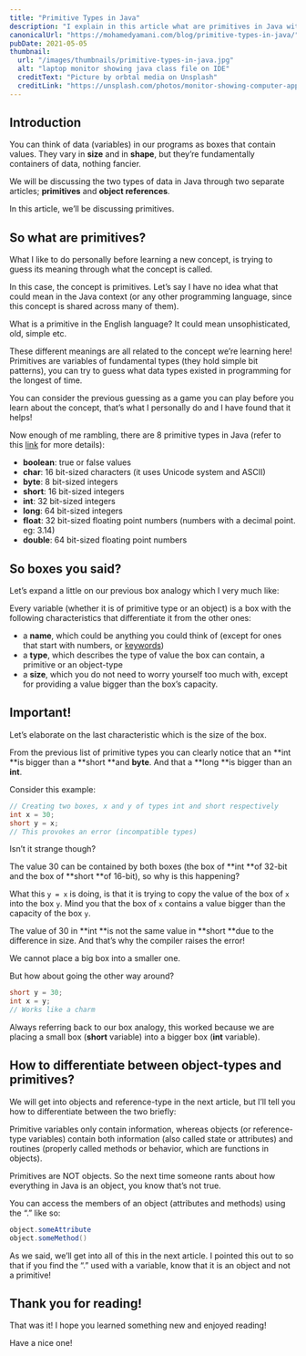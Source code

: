 ```yaml
---
title: "Primitive Types in Java"
description: "I explain in this article what are primitives in Java with a mental model of memory as well as the different primitive types Java offers."
canonicalUrl: "https://mohamedyamani.com/blog/primitive-types-in-java/"
pubDate: 2021-05-05
thumbnail:
  url: "/images/thumbnails/primitive-types-in-java.jpg"
  alt: "laptop monitor showing java class file on IDE"
  creditText: "Picture by orbtal media on Unsplash"
  creditLink: "https://unsplash.com/photos/monitor-showing-computer-application-1td5Iq5IvNc?utm_medium=referral&utm_source=mohamedyamani.com"
---
```


## Introduction

You can think of data (variables) in our programs as boxes that contain values. They vary in **size** and in **shape**, but they’re fundamentally containers of data, nothing fancier.

We will be discussing the two types of data in Java through two separate articles; **primitives** and **object references**.

In this article, we’ll be discussing primitives.

## So what are primitives?

What I like to do personally before learning a new concept, is trying to guess its meaning through what the concept is called.

In this case, the concept is primitives. Let’s say I have no idea what that could mean in the Java context (or any other programming language, since this concept is shared across many of them).

What is a primitive in the English language? It could mean unsophisticated, old, simple etc.

These different meanings are all related to the concept we’re learning here!
Primitives are variables of fundamental types (they hold simple bit patterns), you can try to guess what data types existed in programming for the longest of time.

You can consider the previous guessing as a game you can play before you learn about the concept, that’s what I personally do and I have found that it helps!

Now enough of me rambling, there are 8 primitive types in Java (refer to this [link](https://docs.oracle.com/javase/tutorial/java/nutsandbolts/datatypes.html) for more details):

- **boolean**: true or false values
- **char**: 16 bit-sized characters (it uses Unicode system and ASCII)
- **byte**: 8 bit-sized integers
- **short**: 16 bit-sized integers
- **int**: 32 bit-sized integers
- **long**: 64 bit-sized integers
- **float**: 32 bit-sized floating point numbers (numbers with a decimal point. eg: 3.14)
- **double**: 64 bit-sized floating point numbers

## So boxes you said?

Let’s expand a little on our previous box analogy which I very much like:

Every variable (whether it is of primitive type or an object) is a box with the following characteristics that differentiate it from the other ones:

- a **name**, which could be anything you could think of (except for ones that start with numbers, or [keywords](https://docs.oracle.com/javase/tutorial/java/nutsandbolts/_keywords.html))
- a **type**, which describes the type of value the box can contain, a primitive or an object-type
- a **size**, which you do not need to worry yourself too much with, except for providing a value bigger than the box’s capacity.

## Important!

Let’s elaborate on the last characteristic which is the size of the box.

From the previous list of primitive types you can clearly notice that an **int **is bigger than a **short **and **byte**. And that a **long **is bigger than an **int**.

Consider this example:

```java
// Creating two boxes, x and y of types int and short respectively
int x = 30;
short y = x;
// This provokes an error (incompatible types)
```

Isn’t it strange though?

The value 30 can be contained by both boxes (the box of **int **of 32-bit and the box of **short **of 16-bit), so why is this happening?

What this `y = x` is doing, is that it is trying to copy the value of the box of `x` into the box `y`. Mind you that the box of `x` contains a value bigger than the capacity of the box `y`.

The value of 30 in **int **is not the same value in **short **due to the difference in size. And that’s why the compiler raises the error!

We cannot place a big box into a smaller one.

But how about going the other way around?

```java
short y = 30;
int x = y;
// Works like a charm
```

Always referring back to our box analogy, this worked because we are placing a small box (**short** variable) into a bigger box (**int** variable).

## How to differentiate between object-types and primitives?

We will get into objects and reference-type in the next article, but I’ll tell you how to differentiate between the two briefly:

Primitive variables only contain information, whereas objects (or reference-type variables) contain both information (also called state or attributes) and routines (properly called methods or behavior, which are functions in objects).

Primitives are NOT objects. So the next time someone rants about how everything in Java is an object, you know that’s not true.

You can access the members of an object (attributes and methods) using the “.” like so:

```java
object.someAttribute
object.someMethod()
```

As we said, we’ll get into all of this in the next article. I pointed this out to so that if you find the “.” used with a variable, know that it is an object and not a primitive!

## Thank you for reading!

That was it! I hope you learned something new and enjoyed reading!

Have a nice one!
